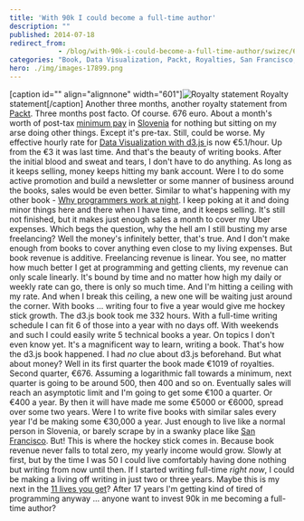 ```yaml
---
title: 'With 90k I could become a full-time author'
description: ""
published: 2014-07-18
redirect_from: 
            - /blog/with-90k-i-could-become-a-full-time-author/swizec/6589
categories: "Book, Data Visualization, Packt, Royalties, San Francisco, Slovenia, Uncategorized"
hero: ./img/images-17899.png
---
```

\[caption id=&quot;&quot; align=&quot;alignnone&quot; width=&quot;601&quot;]![Royalty statement](./img/images-17899.png "Royalty statement") Royalty statement\[/caption] Another three months, another royalty statement from [Packt](http://www.packtpub.com "Packt"). Three months post facto. Of course. 676 euro. About a month&#x27;s worth of post-tax [minimum pay](http://en.wikipedia.org/wiki/Minimum_wage "Minimum wage") in [Slovenia](<http://maps.google.com/maps?ll=46.05,14.5&spn=10.0,10.0&q=46.05,14.5 (Slovenia)&t=h> "Slovenia") for nothing but sitting on my arse doing other things. Except it&#x27;s pre-tax. Still, could be worse. My effective hourly rate for [Data Visualization with d3.js ](http://www.packtpub.com/data-visualization-with-d3js/book)is now €5.1/hour. Up from the €3 it was last time. And that&#x27;s the beauty of writing books. After the initial blood and sweat and tears, I don&#x27;t have to do anything. As long as it keeps selling, money keeps hitting my bank account. Were I to do some active promotion and build a newsletter or some manner of business around the books, sales would be even better. Similar to what&#x27;s happening with my other book - [Why programmers work at night](http://nightowlsbook.com). I keep poking at it and doing minor things here and there when I have time, and it keeps selling. It&#x27;s still not finished, but it makes just enough sales a month to cover my Uber expenses. Which begs the question, why the hell am I still busting my arse freelancing? Well the money&#x27;s infinitely better, that&#x27;s true. And I don&#x27;t make enough from books to cover anything even close to my living expenses. But book revenue is additive. Freelancing revenue is linear. You see, no matter how much better I get at programming and getting clients, my revenue can only scale linearly. It&#x27;s bound by time and no matter how high my daily or weekly rate can go, there is only so much time. And I&#x27;m hitting a ceiling with my rate. And when I break this ceiling, a new one will be waiting just around the corner. With books ... writing four to five a year would give me hockey stick growth. The d3.js book took me 332 hours. With a full-time writing schedule I can fit 6 of those into a year with no days off. With weekends and such I could easily write 5 technical books a year. On topics I don&#x27;t even know yet. It&#x27;s a magnificent way to learn, writing a book. That&#x27;s how the d3.js book happened. I had _no_ clue about d3.js beforehand. But what about money? Well in its first quarter the book made €1019 of royalties. Second quarter, €676. Assuming a logarithmic fall towards a minimum, next quarter is going to be around 500, then 400 and so on. Eventually sales will reach an asymptotic limit and I&#x27;m going to get some €100 a quarter. Or €400 a year. By then it will have made me some €5000 or €6000, spread over some two years. Were I to write five books with similar sales every year I&#x27;d be making some €30,000 a year. Just enough to live like a normal person in Slovenia, or barely scrape by in a swanky place like [San Francisco](<http://maps.google.com/maps?ll=37.7833333333,-122.416666667&spn=0.1,0.1&q=37.7833333333,-122.416666667 (San%20Francisco)&t=h> "San Francisco"). But! This is where the hockey stick comes in. Because book revenue never falls to total zero, my yearly income would grow. Slowly at first, but by the time I was 50 I could live comfortably having done nothing but writing from now until then. If I started writing full-time _right now_, I could be making a living off writing in just two or three years. Maybe this is my next in the [11 lives you get](http://www.smbc-comics.com/?id=2722)? After 17 years I&#x27;m getting kind of tired of programming anyway ... anyone want to invest 90k in me becoming a full-time author?
